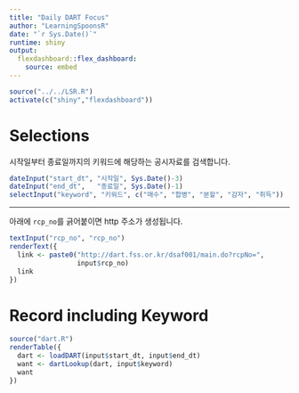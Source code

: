 ```yaml
---
title: "Daily DART Focus"
author: "LearningSpoonsR"
date: "`r Sys.Date()`"
runtime: shiny
output: 
  flexdashboard::flex_dashboard:
    source: embed
---
```


```r
source("../../LSR.R")
activate(c("shiny","flexdashboard"))
```

Selections {.sidebar}
===============================

시작일부터 종료일까지의 키워드에 해당하는 공시자료를 검색합니다.

```r
dateInput("start_dt", "시작일", Sys.Date()-3)
dateInput("end_dt",   "종료일", Sys.Date()-1)
selectInput("keyword", "키워드", c("매수", "합병", "분할", "감자", "취득"))
```

--------------------------------------

아래에 `rcp_no`를 긁어붙이면 http 주소가 생성됩니다. 

```r
textInput("rcp_no", "rcp_no")
renderText({
  link <- paste0("http://dart.fss.or.kr/dsaf001/main.do?rcpNo=",
                 input$rcp_no)
  link
})
```

Record including Keyword
===================================== 

```r
source("dart.R")
renderTable({
  dart <- loadDART(input$start_dt, input$end_dt)
  want <- dartLookup(dart, input$keyword)
  want
})
```
